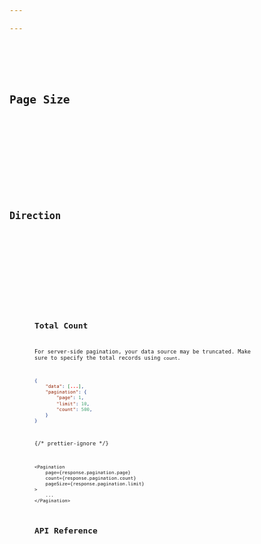 ```yaml
---

---
```





<Preview client:load>
	<Fragment slot="preview">
		<Default client:visible />
	</Fragment>
	<Fragment slot="code">
		<Code code={DefaultRaw} lang="tsx" />
	</Fragment>
</Preview>

## Page Size

<Preview client:load>
	<Fragment slot="preview">
		<DynamicPageSize client:visible />
	</Fragment>
	<Fragment slot="code">
		<Code code={DynamicPageSizeRaw} lang="tsx" />
	</Fragment>
</Preview>

## Direction

<Preview client:load>
	<Fragment slot="preview">
		<Dir client:visible />
	</Fragment>
	<Fragment slot="code">
		<Code code={DirRaw} lang="tsx" />
	</Fragment>
</Preview>

## Total Count

For server-side pagination, your data source may be truncated. Make sure to specify the total records using `count`.

```json
{
	"data": [...],
	"pagination": {
		"page": 1,
		"limit": 10,
		"count": 500,
	}
}
```

{/* prettier-ignore */}
```tsx
<Pagination
	page={response.pagination.page}
	count={response.pagination.count}
	pageSize={response.pagination.limit}
>
	...
</Pagination>
```

## API Reference

<ApiTable />
